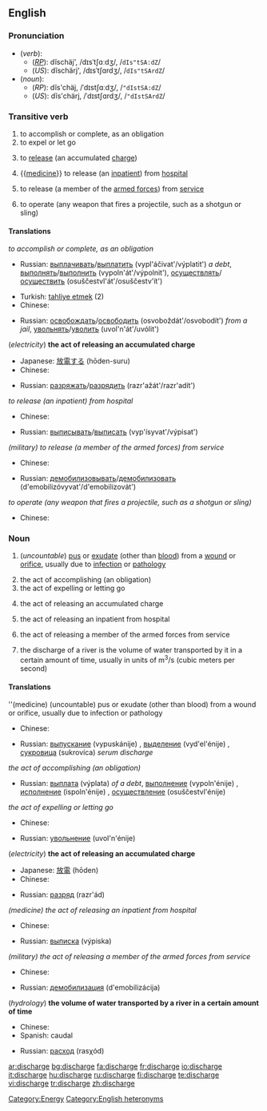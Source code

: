 ==English==

===Pronunciation===
*(''verb''):
**(''[[RP]]''): dĭschäj', /dɪsˈtʃɑːdʒ/, /<tt>dIs"tSA:dZ</tt>/
**(''US''): dĭschärj', /dɪsˈtʃɑrdʒ/, /<tt>dIs"tSArdZ</tt>/
*(''noun''):
**(''RP''): dĭs'chäj, /ˈdɪstʃɑːdʒ/, /<tt>"dIstSA:dZ</tt>/
**(''US''): dĭs'chärj, /ˈdɪstʃɑrdʒ/, /<tt>"dIstSArdZ</tt>/

===Transitive verb===
{{rfc-trverb|Transitive verb}}
{{en-verb|discharg|ing}}

# to accomplish or complete, as an obligation
# to expel or let go
# {{electricity}} to [[release]] (an accumulated [[charge]])
# {{[[medicine]]}} to release (an [[inpatient]]) from [[hospital]]
# {{military}} to release (a member of the [[armed forces]]) from [[service]]
# to operate (any weapon that fires a projectile, such as a shotgun or sling)

====Translations====
''to accomplish or complete, as an obligation ''
{{top}}
{{mid}}
*Russian: [[выплачивать]]/[[выплатить]] (vypl'áčivat'/výplatit') ''a debt'', [[выполнять]]/[[выполнить]] (vypoln'át'/výpolnit'), [[осуществлять]]/[[осуществить]] (osuščestvl'át'/osuščestv'ít')
{{bottom}}

{{trans-top|to expel or let go}}
*Turkish: [[tahliye etmek]] (2)
*Chinese: {{t|zh|排放}}{{t|zh|釋放}}{{t|zh|免職}}
{{trans-mid}}
*Russian: [[освобождать]]/[[освободить]] (osvoboždát'/osvobodít') ''from a jail'', [[увольнять]]/[[уволить]]  (uvol'n'át'/uvólit')
{{trans-bottom}}

(''electricity'') '''the act of releasing an accumulated charge'''
{{top}}
*Japanese: [[放電]]する (hōden-suru)
*Chinese: {{t|zh|放電}}
{{mid}}
*Russian: [[разряжать]]/[[разрядить]] (razr'ažát'/razr'adít')
{{bottom}}

''{{medicine}} to release (an inpatient) from hospital''
{{top}}
*Chinese: {{t|zh|使出院}}
{{mid}}
*Russian: [[выписывать]]/[[выписать]] (vyp'ísyvat'/výpisat')
{{bottom}}

''(military) to release (a member of the armed forces) from service''
{{top}}
*Chinese: {{t|zh|釋放}}{{t|zh|使退役}}{{t|zh|使退伍}}
{{mid}}
*Russian: [[демобилизовывать]]/[[демобилизовать]] (d'emobilizóvyvat'/d'emobilizovát')
{{bottom}}

''to operate (any weapon that fires a projectile, such as a shotgun or sling)''
{{top}}
*Chinese: {{t|zh|發射}}
{{mid}}

{{bottom}}

===Noun===
{{en-noun|s|-}}
{{wikipedia}}

# {{symptom}} (''uncountable'') [[pus]] or [[exudate]] (other than [[blood]]) from a [[wound]] or [[orifice]], usually due to [[infection]] or [[pathology]]
# the act of accomplishing (an obligation)
# the act of expelling or letting go
# {{electricity}} the act of releasing an accumulated charge
# {{medicine}} the act of releasing an inpatient from hospital
# {{military}} the act of releasing a member of the armed forces from service
# {{hydrology}} the discharge of a river is the volume of water transported by it in a certain amount of time, usually in units of m<sup>3</sup>/s (cubic meters per second)

====Translations====
''(medicine) (uncountable) pus or exudate (other than blood) from a wound or orifice, usually due to infection or pathology
{{top}}
*Chinese: {{t|zh|流出}}
{{mid}}
*Russian: [[выпускание]] (vypuskánije) {{n}}, [[выделение]] (vyd'el'énije) {{n}}, [[сукровица]] (sukrovíca) {{f}} ''serum discharge''
{{bottom}}

''the act of accomplishing (an obligation)''
{{top}}
{{mid}}
*Russian: [[выплата]] (výplata) {{f}} ''of a debt'', [[выполнение]] (vypoln'énije) {{n}}, [[исполнение]] (ispoln'énije) {{n}}, [[осуществление]] (osuščestvl'énije) {{n}}
{{bottom}}

''the act of expelling or letting go''
{{top}}
*Chinese: {{t|zh|免職}}
{{mid}}
*Russian: [[увольнение]] (uvol'n'énije) {{n}}
{{bottom}}

(''electricity'') '''the act of releasing an accumulated charge'''
{{top}}
*Japanese: [[放電]] (hōden)
*Chinese: {{t|zh|放電}}
{{mid}}
*Russian: [[разряд]] (razr'ád) {{m}}
{{bottom}}

''(medicine) the act of releasing an inpatient from hospital''
{{top}}
*Chinese: {{t|zh|出院}}
{{mid}}
*Russian: [[выписка]] (výpiska) {{f}}
{{bottom}}

''(military) the act of releasing a member of the armed forces from service ''
{{top}}
*Chinese: {{t|zh|釋放}}{{t|zh|退役}}{{t|zh|退伍}}
{{mid}}
*Russian: [[демобилизация]] (d'emobilizácija) {{f}}
{{bottom}}

(''hydrology'') '''the volume of water transported by a river in a certain amount of time'''
{{top}}
*Chinese: {{t|zh|流出量}}
*Spanish: caudal
{{mid}}
*Russian: [[расход]] (rasχód) {{m}}
{{bottom}}

[[Category:Energy]]
[[Category:English heteronyms]]

[[ar:discharge]]
[[bg:discharge]]
[[fa:discharge]]
[[fr:discharge]]
[[io:discharge]]
[[it:discharge]]
[[hu:discharge]]
[[ru:discharge]]
[[fi:discharge]]
[[te:discharge]]
[[vi:discharge]]
[[tr:discharge]]
[[zh:discharge]]